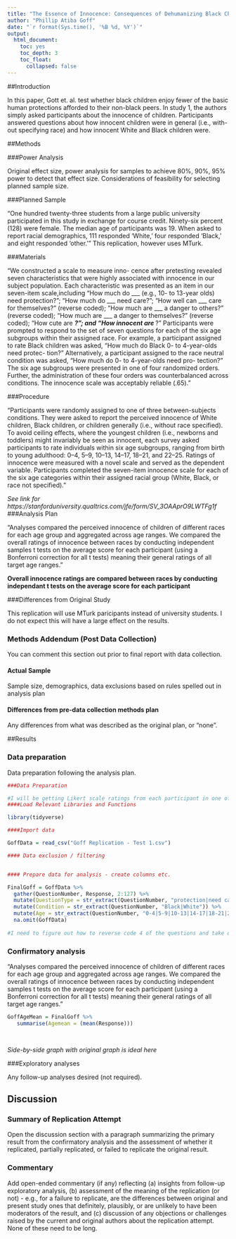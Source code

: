 ```yaml
---
title: "The Essence of Innocence: Consequences of Dehumanizing Black Children (2014, Journal of Personality and Social Psychology)"
author: "Phillip Atiba Goff"
date: "`r format(Sys.time(), '%B %d, %Y')`"
output:
  html_document:
    toc: yes
    toc_depth: 3
    toc_float:
      collapsed: false
---
```


<!-- Replication reports should all use this template to standardize reporting across projects.  These reports will be public supplementary materials that accompany the summary report(s) of the aggregate results. -->

##Introduction

In this paper, Gott et. al. test whether black children enjoy fewer of the basic human protections afforded to their non-black peers. In study 1, the authors simply asked participants about the innocence of children. Participants answered questions about how innocent children were in general (i.e., with-out specifying race) and how innocent White and Black children were.  

##Methods


###Power Analysis

Original effect size, power analysis for samples to achieve 80%, 90%, 95% power to detect that effect size.  Considerations of feasibility for selecting planned sample size.

###Planned Sample

"One hundred twenty-three students from a large public university participated in this study in exchange for course credit. Ninety-six percent (128) were female. The median age of participants was 19. When asked to report racial demographics, 111 responded 'White,' four responded 'Black,' and eight responded 'other.'" This replication, however uses MTurk. 

###Materials

"We constructed a scale to measure inno- cence after pretesting revealed seven characteristics that were highly associated with innocence in our subject population. Each characteristic was presented as an item in our seven-item scale,including “How much do ___ (e.g., 10- to 13-year olds) need protection?”; “How much do ___ need care?”; “How well can ___ care for themselves?” (reverse coded); “How much are ___ a danger to others?” (reverse coded); “How much are ___ a danger to themselves?” (reverse coded); “How cute are ___?”; and “How innocent are ___?”
Participants were prompted to respond to the set of seven questions for each of the six age subgroups within their assigned race. For example, a participant assigned to rate Black children was asked, “How much do Black 0- to 4-year-olds need protec- tion?” Alternatively, a participant assigned to the race neutral condition was asked, “How much do 0- to 4-year-olds need pro- tection?” The six age subgroups were presented in one of four randomized orders. Further, the administration of these four orders was counterbalanced across conditions. The innocence scale was acceptably reliable (.65)."

###Procedure	

"Participants were randomly assigned to one of three between-subjects conditions. They were asked to report the perceived innocence of White children, Black children, or children generally (i.e., without race specified). To avoid ceiling effects, where the youngest children (i.e., newborns and toddlers) might invariably be seen as innocent, each survey asked participants to rate individuals within six age subgroups, ranging from birth to young adulthood: 0–4, 5–9, 10–13, 14–17, 18–21, and 22–25. Ratings of innocence were measured with a novel scale and served as the dependent variable. Participants completed the seven-item innocence scale for each of the six age categories within their assigned racial group (White, Black, or race not specified)."

*See link for https://stanforduniversity.qualtrics.com/jfe/form/SV_3OAAprO9LWTFg1f*
###Analysis Plan

"Analyses compared the perceived innocence of children of different races for each age group and aggregated across age ranges. We compared the overall ratings of innocence between races by conducting independent samples t tests on the average score for each participant (using a Bonferroni correction for all t tests) meaning their general ratings of all target age ranges."  

**Overall innocence ratings are compared between races by conducting independant t tests on the average score for each participant**

###Differences from Original Study

This replication will use MTurk paricipants instead of university students. I do not expect this will have a large effect on the results. 

### Methods Addendum (Post Data Collection)

You can comment this section out prior to final report with data collection.

#### Actual Sample
  Sample size, demographics, data exclusions based on rules spelled out in analysis plan

#### Differences from pre-data collection methods plan
  Any differences from what was described as the original plan, or “none”.


##Results


### Data preparation

Data preparation following the analysis plan.
	
```r
###Data Preparation

#I will be getting Likert scale ratings from each participant in one of three conditions: Nuetral, Black, or White. I will convert the data from wide form to long form. Then I will reverse code the following 4 question groups across conditions: “How well can ___ care for themselves?”; “How much are ___ a danger to others?”; “How much are ___ a danger to themselves?”  
####Load Relevant Libraries and Functions

library(tidyverse)

####Import data

GoffData = read_csv("Goff Replication - Test 1.csv")

#### Data exclusion / filtering


#### Prepare data for analysis - create columns etc.

FinalGoff = GoffData %>%
  gather(QuestionNumber, Response, 2:127) %>%
  mutate(QuestionType = str_extract(QuestionNumber, "protection|need care|care for themselves|danger to others|danger to themselves|cute|innocent")) %>% 
  mutate(Condition = str_extract(QuestionNumber, "Black|White")) %>% 
  mutate(Age = str_extract(QuestionNumber, "0-4|5-9|10-13|14-17|18-21|22-25")) %>%
  na.omit(GoffData)
  
#I need to figure out how to reverse code 4 of the questions and take out the NAs 
```

### Confirmatory analysis

"Analyses compared the perceived innocence of children of different races for each age group and aggregated across age ranges. We compared the overall ratings of innocence between races by conducting independent samples t tests on the average score for each participant (using a Bonferroni correction for all t tests) meaning their general ratings of all target age ranges."  

```r

GoffAgeMean = FinalGoff %>%
   summarise(Agemean = (mean(Response)))

  
```


*Side-by-side graph with original graph is ideal here*

###Exploratory analyses

Any follow-up analyses desired (not required).  

## Discussion

### Summary of Replication Attempt

Open the discussion section with a paragraph summarizing the primary result from the confirmatory analysis and the assessment of whether it replicated, partially replicated, or failed to replicate the original result.  

### Commentary

Add open-ended commentary (if any) reflecting (a) insights from follow-up exploratory analysis, (b) assessment of the meaning of the replication (or not) - e.g., for a failure to replicate, are the differences between original and present study ones that definitely, plausibly, or are unlikely to have been moderators of the result, and (c) discussion of any objections or challenges raised by the current and original authors about the replication attempt.  None of these need to be long.
